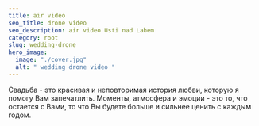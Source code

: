 ```yaml
---
title: air video
seo_title: drone video
seo_description: air video Usti nad Labem  
category: root
slug: wedding-drone
hero_image:
  image: "./cover.jpg"
  alt: " wedding drone video "
---
```

Свадьба - это красивая и неповторимая история любви, которую я помогу Вам запечатлить. Моменты, атмосфера и эмоции - это то, что остается с Вами, то что Вы будете больше и сильнее ценить с каждым годом.